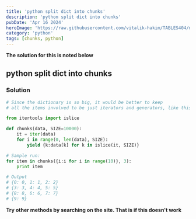 ```yaml
---
title: 'python split dict into chunks'
description: 'python split dict into chunks'
pubDate: 'Apr 16 2024'
heroImage: 'https://raw.githubusercontent.com/vitalik-hakim/TABLES404/main/error_b/python.jpg'
category: 'python'
tags: [chunks, python]
---
```


**The solution for this is noted below**

## python split dict into chunks

### Solution

```python
# Since the dictionary is so big, it would be better to keep
# all the items involved to be just iterators and generators, like this

from itertools import islice

def chunks(data, SIZE=10000):
    it = iter(data)
    for i in range(0, len(data), SIZE):
        yield {k:data[k] for k in islice(it, SIZE)}

# Sample run:
for item in chunks({i:i for i in range(10)}, 3):
    print item

# Output
# {0: 0, 1: 1, 2: 2}
# {3: 3, 4: 4, 5: 5}
# {8: 8, 6: 6, 7: 7}
# {9: 9}
```

**Try other methods by searching on the site. That is if this doesn't work**
